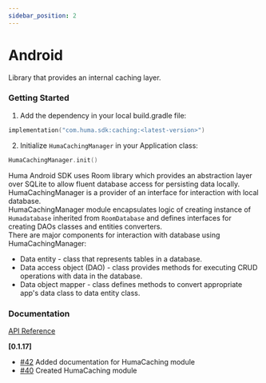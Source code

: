 ```yaml
---
sidebar_position: 2
---
```




# Android
Library that provides an internal caching layer.

### Getting Started
<Tabs>
<TabItem value="installing" label="Installing">

1. Add the dependency in your local build.gradle file:
```kotlin
implementation("com.huma.sdk:caching:<latest-version>")
```
2. Initialize `HumaCachingManager` in your Application class:
```kotlin
HumaCachingManager.init()
```

</TabItem>
<TabItem value="readme" label="Readme" default>

Huma Android SDK uses Room library which provides an abstraction layer over SQLite to allow fluent database access for persisting data locally.    
HumaCachingManager is a provider of an interface for interaction with local database.  
HumaCachingManager module encapsulates logic of creating instance of `Humadatabase` inherited from `RoomDatabase` and defines interfaces for creating DAOs classes and entities converters.  
There are major components for interaction with database using HumaCachingManager:
* Data entity - class that represents tables in a database.
* Data access object (DAO) - class provides methods for executing CRUD operations with data in the database.
* Data object mapper - class defines methods to convert appropriate app's data class to data entity class.  

 ### Documentation
[API Reference](https://github.com/huma-engineering/huma-web-sdk/releases)

</TabItem>
<TabItem value="changelog" label="Changelog">

  **[0.1.17]**

  - [#42](https://github.com/huma-engineering/huma-android-sdk/pull/42) Added documentation for HumaCaching module
  - [#40](https://github.com/huma-engineering/huma-android-sdk/pull/40) Created HumaCaching module
  
</TabItem>
</Tabs>